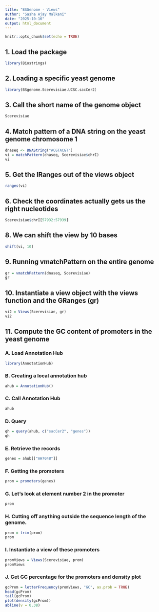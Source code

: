 ```yaml
---
title: "BSGenome - Views"
author: "Sasha Ajay Malkani"
date: "2025-10-16"
output: html_document
---
```


```r
knitr::opts_chunk$set(echo = TRUE)
```

## 1. Load the package

```r
library(Biostrings)

```

## 2. Loading a specific yeast genome

```r
library(BSgenome.Scerevisiae.UCSC.sacCer2)

```

## 3. Call the short name of the genome object

```r
Scerevisiae

```

## 4. Match pattern of a DNA string on the yeast genome chromosome 1

```r
dnaseq <- DNAString("ACGTACGT")
vi = matchPattern(dnaseq, Scerevisiae$chrI)
vi

```

## 5. Get the IRanges out of the views object

```r
ranges(vi)

```

## 6. Check the coordinates actually gets us the right nucleotides

```r
Scerevisiae$chrI[57932:57939]

```

## 8. We can shift the view by 10 bases

```r
shift(vi, 10)

```

## 9. Running vmatchPattern on the entire genome

```r
gr = vmatchPattern(dnaseq, Scerevisiae)
gr

```

## 10. Instantiate a view object with the views function and the GRanges (gr)

```r
vi2 = Views(Scerevisiae, gr)
vi2

```

## 11. Compute the GC content of promoters in the yeast genome

### A. Load Annotation Hub

```r
library(AnnotationHub)

```

### B. Creating a local annotation hub

```r
ahub = AnnotationHub()

```

### C. Call Annotation Hub

```r
ahub

```

###  D. Query

```r
qh = query(ahub, c("sacCer2", "genes"))
qh

```

### E. Retrieve the records

```r
genes = ahub[["AH7048"]]

```

### F. Getting the promoters

```r
prom = promoters(genes)

```

### G. Let’s look at element number 2 in the promoter

```r
prom

```

### H. Cutting off anything outside the sequence length of the genome.

```r
prom = trim(prom)
prom

```

### I. Instantiate a view of these promoters

```r
promViews = Views(Scerevisiae, prom)
promViews

```

### J. Get GC percentage for the promoters and density plot

```r
gcProm = letterFrequency(promViews, "GC", as.prob = TRUE)
head(gcProm)
tail(gcProm)
plot(density(gcProm))
abline(v = 0.38)

```






